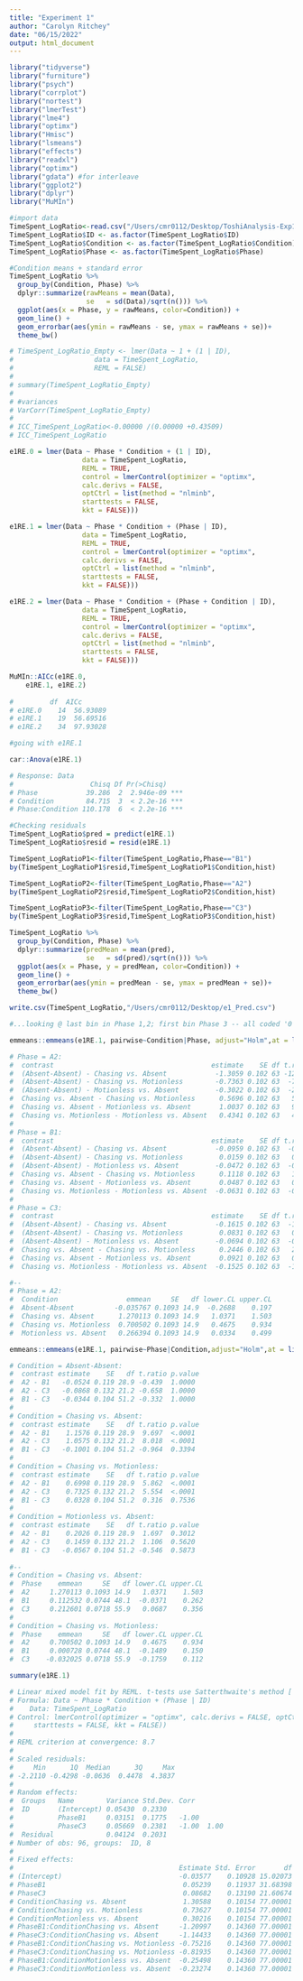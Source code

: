 ```yaml
---
title: "Experiment 1"
author: "Carolyn Ritchey"
date: "06/15/2022"
output: html_document
---
```


```r
library("tidyverse")    
library("furniture")
library("psych")
library("corrplot")    
library("nortest")
library("lmerTest")
library("lme4")
library("optimx")  
library("Hmisc")
library("lsmeans")
library("effects")
library("readxl")
library("optimx")
library("gdata") #for interleave
library("ggplot2")
library("dplyr")
library("MuMIn")

#import data
TimeSpent_LogRatio<-read.csv("/Users/cmr0112/Desktop/ToshiAnalysis-Exp1.csv")
TimeSpent_LogRatio$ID <- as.factor(TimeSpent_LogRatio$ID)
TimeSpent_LogRatio$Condition <- as.factor(TimeSpent_LogRatio$Condition)
TimeSpent_LogRatio$Phase <- as.factor(TimeSpent_LogRatio$Phase)
```

```r

#Condition means + standard error
TimeSpent_LogRatio %>%
  group_by(Condition, Phase) %>%
  dplyr::summarize(rawMeans = mean(Data),
                   se   = sd(Data)/sqrt(n())) %>%
  ggplot(aes(x = Phase, y = rawMeans, color=Condition)) +
  geom_line() +
  geom_errorbar(aes(ymin = rawMeans - se, ymax = rawMeans + se))+
  theme_bw()

```

```r

# TimeSpent_LogRatio_Empty <- lmer(Data ~ 1 + (1 | ID), 
#                    data = TimeSpent_LogRatio, 
#                    REML = FALSE)
# 
# summary(TimeSpent_LogRatio_Empty)
# 
# #variances
# VarCorr(TimeSpent_LogRatio_Empty)
# 
# ICC_TimeSpent_LogRatio<-0.00000 /(0.00000 +0.43509)
# ICC_TimeSpent_LogRatio

```

```r

e1RE.0 = lmer(Data ~ Phase * Condition + (1 | ID),
                  data = TimeSpent_LogRatio,
                  REML = TRUE,
                  control = lmerControl(optimizer = "optimx",
                  calc.derivs = FALSE,
                  optCtrl = list(method = "nlminb",
                  starttests = FALSE,
                  kkt = FALSE)))

e1RE.1 = lmer(Data ~ Phase * Condition + (Phase | ID),
                  data = TimeSpent_LogRatio,
                  REML = TRUE,
                  control = lmerControl(optimizer = "optimx",
                  calc.derivs = FALSE,
                  optCtrl = list(method = "nlminb",
                  starttests = FALSE,
                  kkt = FALSE)))

e1RE.2 = lmer(Data ~ Phase * Condition + (Phase + Condition | ID),
                  data = TimeSpent_LogRatio,
                  REML = TRUE,
                  control = lmerControl(optimizer = "optimx",
                  calc.derivs = FALSE,
                  optCtrl = list(method = "nlminb",
                  starttests = FALSE,
                  kkt = FALSE)))

MuMIn::AICc(e1RE.0,
    e1RE.1, e1RE.2)
 
#         df  AICc
# e1RE.0	14	56.93089		
# e1RE.1	19	56.69516		
# e1RE.2	34	97.93028		

#going with e1RE.1

```

```r

car::Anova(e1RE.1)

# Response: Data
#                   Chisq Df Pr(>Chisq)    
# Phase            39.286  2  2.946e-09 ***
# Condition        84.715  3  < 2.2e-16 ***
# Phase:Condition 110.178  6  < 2.2e-16 ***

```

```r

#Checking residuals
TimeSpent_LogRatio$pred = predict(e1RE.1)
TimeSpent_LogRatio$resid = resid(e1RE.1)

TimeSpent_LogRatioP1<-filter(TimeSpent_LogRatio,Phase=="B1")
by(TimeSpent_LogRatioP1$resid,TimeSpent_LogRatioP1$Condition,hist)

TimeSpent_LogRatioP2<-filter(TimeSpent_LogRatio,Phase=="A2")
by(TimeSpent_LogRatioP2$resid,TimeSpent_LogRatioP2$Condition,hist)

TimeSpent_LogRatioP3<-filter(TimeSpent_LogRatio,Phase=="C3")
by(TimeSpent_LogRatioP3$resid,TimeSpent_LogRatioP3$Condition,hist)

```

```r

TimeSpent_LogRatio %>%
  group_by(Condition, Phase) %>%
  dplyr::summarize(predMean = mean(pred),
                   se   = sd(pred)/sqrt(n())) %>%
  ggplot(aes(x = Phase, y = predMean, color=Condition)) +
  geom_line() +
  geom_errorbar(aes(ymin = predMean - se, ymax = predMean + se))+
  theme_bw()

write.csv(TimeSpent_LogRatio,"/Users/cmr0112/Desktop/e1_Pred.csv")

```

```r

#...looking @ last bin in Phase 1,2; first bin Phase 3 -- all coded '0'

emmeans::emmeans(e1RE.1, pairwise~Condition|Phase, adjust="Holm",at = list(Bin = c(0)))

# Phase = A2:
#  contrast                                       estimate    SE df t.ratio p.value
#  (Absent-Absent) - Chasing vs. Absent            -1.3059 0.102 63 -12.860 <.0001 
#  (Absent-Absent) - Chasing vs. Motionless        -0.7363 0.102 63  -7.251 <.0001 
#  (Absent-Absent) - Motionless vs. Absent         -0.3022 0.102 63  -2.976 0.0041 
#  Chasing vs. Absent - Chasing vs. Motionless      0.5696 0.102 63   5.610 <.0001 
#  Chasing vs. Absent - Motionless vs. Absent       1.0037 0.102 63   9.885 <.0001 
#  Chasing vs. Motionless - Motionless vs. Absent   0.4341 0.102 63   4.275 0.0001 
# 
# Phase = B1:
#  contrast                                       estimate    SE df t.ratio p.value
#  (Absent-Absent) - Chasing vs. Absent            -0.0959 0.102 63  -0.945 1.0000 
#  (Absent-Absent) - Chasing vs. Motionless         0.0159 0.102 63   0.157 1.0000 
#  (Absent-Absent) - Motionless vs. Absent         -0.0472 0.102 63  -0.465 1.0000 
#  Chasing vs. Absent - Chasing vs. Motionless      0.1118 0.102 63   1.101 1.0000 
#  Chasing vs. Absent - Motionless vs. Absent       0.0487 0.102 63   0.480 1.0000 
#  Chasing vs. Motionless - Motionless vs. Absent  -0.0631 0.102 63  -0.621 1.0000 
# 
# Phase = C3:
#  contrast                                       estimate    SE df t.ratio p.value
#  (Absent-Absent) - Chasing vs. Absent            -0.1615 0.102 63  -1.591 0.5832 
#  (Absent-Absent) - Chasing vs. Motionless         0.0831 0.102 63   0.818 1.0000 
#  (Absent-Absent) - Motionless vs. Absent         -0.0694 0.102 63  -0.684 1.0000 
#  Chasing vs. Absent - Chasing vs. Motionless      0.2446 0.102 63   2.409 0.1136 
#  Chasing vs. Absent - Motionless vs. Absent       0.0921 0.102 63   0.907 1.0000 
#  Chasing vs. Motionless - Motionless vs. Absent  -0.1525 0.102 63  -1.502 0.5832 

#--
# Phase = A2:
#  Condition                 emmean     SE   df lower.CL upper.CL
#  Absent-Absent          -0.035767 0.1093 14.9  -0.2688    0.197
#  Chasing vs. Absent      1.270113 0.1093 14.9   1.0371    1.503
#  Chasing vs. Motionless  0.700502 0.1093 14.9   0.4675    0.934
#  Motionless vs. Absent   0.266394 0.1093 14.9   0.0334    0.499

emmeans::emmeans(e1RE.1, pairwise~Phase|Condition,adjust="Holm",at = list(Bin = c(0)))

# Condition = Absent-Absent:
#  contrast estimate    SE   df t.ratio p.value
#  A2 - B1   -0.0524 0.119 28.9 -0.439  1.0000 
#  A2 - C3   -0.0868 0.132 21.2 -0.658  1.0000 
#  B1 - C3   -0.0344 0.104 51.2 -0.332  1.0000 
# 
# Condition = Chasing vs. Absent:
#  contrast estimate    SE   df t.ratio p.value
#  A2 - B1    1.1576 0.119 28.9  9.697  <.0001 
#  A2 - C3    1.0575 0.132 21.2  8.018  <.0001 
#  B1 - C3   -0.1001 0.104 51.2 -0.964  0.3394 
# 
# Condition = Chasing vs. Motionless:
#  contrast estimate    SE   df t.ratio p.value
#  A2 - B1    0.6998 0.119 28.9  5.862  <.0001 
#  A2 - C3    0.7325 0.132 21.2  5.554  <.0001 
#  B1 - C3    0.0328 0.104 51.2  0.316  0.7536 
# 
# Condition = Motionless vs. Absent:
#  contrast estimate    SE   df t.ratio p.value
#  A2 - B1    0.2026 0.119 28.9  1.697  0.3012 
#  A2 - C3    0.1459 0.132 21.2  1.106  0.5620 
#  B1 - C3   -0.0567 0.104 51.2 -0.546  0.5873 
 
#--
# Condition = Chasing vs. Absent:
#  Phase    emmean     SE   df lower.CL upper.CL
#  A2     1.270113 0.1093 14.9   1.0371    1.503
#  B1     0.112532 0.0744 48.1  -0.0371    0.262
#  C3     0.212601 0.0718 55.9   0.0687    0.356
# 
# Condition = Chasing vs. Motionless:
#  Phase    emmean     SE   df lower.CL upper.CL
#  A2     0.700502 0.1093 14.9   0.4675    0.934
#  B1     0.000728 0.0744 48.1  -0.1489    0.150
#  C3    -0.032025 0.0718 55.9  -0.1759    0.112
```

```r

summary(e1RE.1)

# Linear mixed model fit by REML. t-tests use Satterthwaite's method ['lmerModLmerTest']
# Formula: Data ~ Phase * Condition + (Phase | ID)
#    Data: TimeSpent_LogRatio
# Control: lmerControl(optimizer = "optimx", calc.derivs = FALSE, optCtrl = list(method = "nlminb",  
#     starttests = FALSE, kkt = FALSE))
# 
# REML criterion at convergence: 8.7
# 
# Scaled residuals: 
#     Min      1Q  Median      3Q     Max 
# -2.2110 -0.4298 -0.0636  0.4478  4.3837 
# 
# Random effects:
#  Groups   Name        Variance Std.Dev. Corr       
#  ID       (Intercept) 0.05430  0.2330              
#           PhaseB1     0.03151  0.1775   -1.00      
#           PhaseC3     0.05669  0.2381   -1.00  1.00
#  Residual             0.04124  0.2031              
# Number of obs: 96, groups:  ID, 8
# 
# Fixed effects:
#                                         Estimate Std. Error       df t value Pr(>|t|)    
# (Intercept)                             -0.03577    0.10928 15.02073  -0.327   0.7480    
# PhaseB1                                  0.05239    0.11937 31.68398   0.439   0.6637    
# PhaseC3                                  0.08682    0.13190 21.60674   0.658   0.5173    
# ConditionChasing vs. Absent              1.30588    0.10154 77.00001  12.860  < 2e-16 ***
# ConditionChasing vs. Motionless          0.73627    0.10154 77.00001   7.251 2.77e-10 ***
# ConditionMotionless vs. Absent           0.30216    0.10154 77.00001   2.976   0.0039 ** 
# PhaseB1:ConditionChasing vs. Absent     -1.20997    0.14360 77.00001  -8.426 1.54e-12 ***
# PhaseC3:ConditionChasing vs. Absent     -1.14433    0.14360 77.00001  -7.969 1.17e-11 ***
# PhaseB1:ConditionChasing vs. Motionless -0.75216    0.14360 77.00001  -5.238 1.37e-06 ***
# PhaseC3:ConditionChasing vs. Motionless -0.81935    0.14360 77.00001  -5.706 2.05e-07 ***
# PhaseB1:ConditionMotionless vs. Absent  -0.25498    0.14360 77.00001  -1.776   0.0797 .  
# PhaseC3:ConditionMotionless vs. Absent  -0.23274    0.14360 77.00001  -1.621   0.1092    

```
